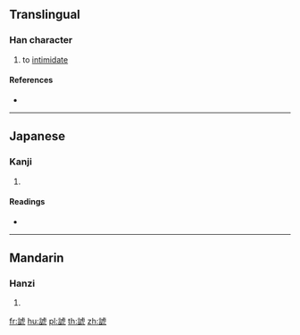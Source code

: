 {{character info/new}}
==Translingual==

===Han character===
{{Han char|rn=149|rad=言|as=08|sn=15|four=01617|canj=YRYPU}}

# to [[intimidate]]

====References====
* {{Han ref|kx=1168.120|dkj=35656|dj=1633.170|hdz=63985.100|uh=8AD5|ud=35541|bh=E7DA|bd=59354}}

----

==Japanese==

===Kanji===
{{ja-kanji|grade=|rs=言08}}

# {{defn|lang=ja|sort=言08}}

====Readings====
* {{ja-readings|on=[[こう]] (kō), [[ごう]] (gō), [[か]] (ka), [[て]] (te)|kun=[[さけぶ]] (sakebu)|nanori=}}

----

==Mandarin==

===Hanzi===
{{cmn-hanzi|pin=[[háo]] ([[hao2]])|wg=hao<sup>2</sup>}}

# {{defn|lang=cmn|sort=言08}}

[[fr:諕]]
[[hu:諕]]
[[pl:諕]]
[[th:諕]]
[[zh:諕]]